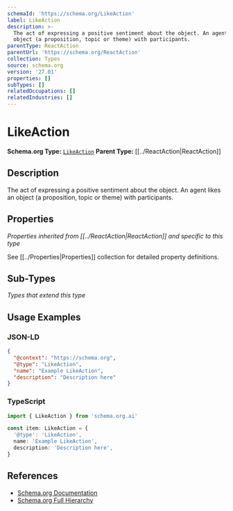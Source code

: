 ```yaml
---
schemaId: 'https://schema.org/LikeAction'
label: LikeAction
description: >-
  The act of expressing a positive sentiment about the object. An agent likes an
  object (a proposition, topic or theme) with participants.
parentType: ReactAction
parentUrl: 'https://schema.org/ReactAction'
collection: Types
source: schema.org
version: '27.01'
properties: []
subTypes: []
relatedOccupations: []
relatedIndustries: []
---
```

# LikeAction

**Schema.org Type:** [`LikeAction`](https://schema.org/LikeAction)
**Parent Type:** [[../ReactAction|ReactAction]]

## Description

The act of expressing a positive sentiment about the object. An agent likes an object (a proposition, topic or theme) with participants.

## Properties

*Properties inherited from [[../ReactAction|ReactAction]] and specific to this type*

See [[../Properties|Properties]] collection for detailed property definitions.

## Sub-Types

*Types that extend this type*

## Usage Examples

### JSON-LD

```json
{
  "@context": "https://schema.org",
  "@type": "LikeAction",
  "name": "Example LikeAction",
  "description": "Description here"
}
```

### TypeScript

```typescript
import { LikeAction } from 'schema.org.ai'

const item: LikeAction = {
  '@type': 'LikeAction',
  name: 'Example LikeAction',
  description: 'Description here',
}
```

## References

- [Schema.org Documentation](https://schema.org/LikeAction)
- [Schema.org Full Hierarchy](https://schema.org/docs/full.html)
